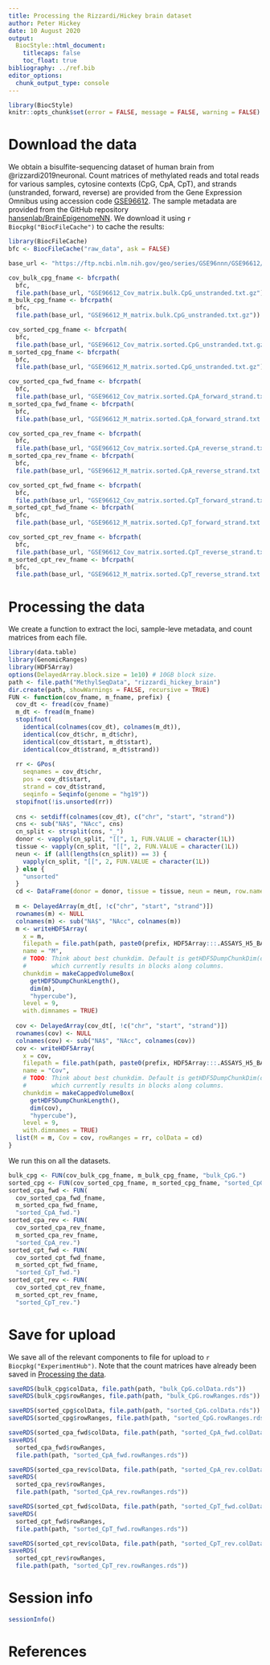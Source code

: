 ```yaml
---
title: Processing the Rizzardi/Hickey brain dataset
author: Peter Hickey
date: 10 August 2020
output:
  BiocStyle::html_document:
    titlecaps: false
    toc_float: true
bibliography: ../ref.bib
editor_options: 
  chunk_output_type: console
---
```


```r
library(BiocStyle)
knitr::opts_chunk$set(error = FALSE, message = FALSE, warning = FALSE)
```

# Download the data

We obtain a bisulfite-sequencing dataset of human brain from @rizzardi2019neuronal.
Count matrices of methylated reads and total reads for various samples, cytosine contexts (CpG, CpA, CpT), and strands (unstranded, forward, reverse) are provided from the Gene Expression Omnibus using accession code [GSE96612](https://www.ncbi.nlm.nih.gov/geo/query/acc.cgi?acc=GSE96612).
The sample metadata are provided from the GitHub repository  
[hansenlab/BrainEpigenomeNN](https://github.com/hansenlab/BrainEpigenomeNN).
We download it using `r Biocpkg("BiocFileCache")` to cache the results:

```r
library(BiocFileCache)
bfc <- BiocFileCache("raw_data", ask = FALSE)

base_url <- "https://ftp.ncbi.nlm.nih.gov/geo/series/GSE96nnn/GSE96612/suppl"

cov_bulk_cpg_fname <- bfcrpath(
  bfc,
  file.path(base_url, "GSE96612_Cov_matrix.bulk.CpG_unstranded.txt.gz"))
m_bulk_cpg_fname <- bfcrpath(
  bfc,
  file.path(base_url, "GSE96612_M_matrix.bulk.CpG_unstranded.txt.gz"))

cov_sorted_cpg_fname <- bfcrpath(
  bfc,
  file.path(base_url, "GSE96612_Cov_matrix.sorted.CpG_unstranded.txt.gz"))
m_sorted_cpg_fname <- bfcrpath(
  bfc,
  file.path(base_url, "GSE96612_M_matrix.sorted.CpG_unstranded.txt.gz"))

cov_sorted_cpa_fwd_fname <- bfcrpath(
  bfc,
  file.path(base_url, "GSE96612_Cov_matrix.sorted.CpA_forward_strand.txt.gz"))
m_sorted_cpa_fwd_fname <- bfcrpath(
  bfc,
  file.path(base_url, "GSE96612_M_matrix.sorted.CpA_forward_strand.txt.gz"))

cov_sorted_cpa_rev_fname <- bfcrpath(
  bfc,
  file.path(base_url, "GSE96612_Cov_matrix.sorted.CpA_reverse_strand.txt.gz"))
m_sorted_cpa_rev_fname <- bfcrpath(
  bfc,
  file.path(base_url, "GSE96612_M_matrix.sorted.CpA_reverse_strand.txt.gz"))

cov_sorted_cpt_fwd_fname <- bfcrpath(
  bfc,
  file.path(base_url, "GSE96612_Cov_matrix.sorted.CpT_forward_strand.txt.gz"))
m_sorted_cpt_fwd_fname <- bfcrpath(
  bfc,
  file.path(base_url, "GSE96612_M_matrix.sorted.CpT_forward_strand.txt.gz"))

cov_sorted_cpt_rev_fname <- bfcrpath(
  bfc,
  file.path(base_url, "GSE96612_Cov_matrix.sorted.CpT_reverse_strand.txt.gz"))
m_sorted_cpt_rev_fname <- bfcrpath(
  bfc,
  file.path(base_url, "GSE96612_M_matrix.sorted.CpT_reverse_strand.txt.gz"))
```

# Processing the data

We create a function to extract the loci, sample-leve metadata, and count 
matrices from each file.

```r
library(data.table)
library(GenomicRanges)
library(HDF5Array)
options(DelayedArray.block.size = 1e10) # 10GB block size.
path <- file.path("MethylSeqData", "rizzardi_hickey_brain")
dir.create(path, showWarnings = FALSE, recursive = TRUE)
FUN <- function(cov_fname, m_fname, prefix) {
  cov_dt <- fread(cov_fname)
  m_dt <- fread(m_fname)
  stopifnot(
    identical(colnames(cov_dt), colnames(m_dt)),
    identical(cov_dt$chr, m_dt$chr),
    identical(cov_dt$start, m_dt$start),
    identical(cov_dt$strand, m_dt$strand))
  
  rr <- GPos(
    seqnames = cov_dt$chr, 
    pos = cov_dt$start, 
    strand = cov_dt$strand, 
    seqinfo = Seqinfo(genome = "hg19"))
  stopifnot(!is.unsorted(rr))
  
  cns <- setdiff(colnames(cov_dt), c("chr", "start", "strand"))
  cns <- sub("NA$", "NAcc", cns)
  cn_split <- strsplit(cns, "_")
  donor <- vapply(cn_split, "[[", 1, FUN.VALUE = character(1L))
  tissue <- vapply(cn_split, "[[", 2, FUN.VALUE = character(1L))
  neun <- if (all(lengths(cn_split)) == 3) {
    vapply(cn_split, "[[", 2, FUN.VALUE = character(1L))
  } else {
    "unsorted"
  }
  cd <- DataFrame(donor = donor, tissue = tissue, neun = neun, row.names = cns)
  
  m <- DelayedArray(m_dt[, !c("chr", "start", "strand")])
  rownames(m) <- NULL
  colnames(m) <- sub("NA$", "NAcc", colnames(m))
  m <- writeHDF5Array(
    x = m,
    filepath = file.path(path, paste0(prefix, HDF5Array:::.ASSAYS_H5_BASENAME)),
    name = "M",
    # TODO: Think about best chunkdim. Default is getHDF5DumpChunkDim(dim(x)),
    #       which currently results in blocks along columns.
    chunkdim = makeCappedVolumeBox(
      getHDF5DumpChunkLength(),
      dim(m),
      "hypercube"),
    level = 9,
    with.dimnames = TRUE)
  
  cov <- DelayedArray(cov_dt[, !c("chr", "start", "strand")])
  rownames(cov) <- NULL
  colnames(cov) <- sub("NA$", "NAcc", colnames(cov))
  cov <- writeHDF5Array(
    x = cov,
    filepath = file.path(path, paste0(prefix, HDF5Array:::.ASSAYS_H5_BASENAME)),
    name = "Cov",
    # TODO: Think about best chunkdim. Default is getHDF5DumpChunkDim(dim(x)),
    #       which currently results in blocks along columns.
    chunkdim = makeCappedVolumeBox(
      getHDF5DumpChunkLength(),
      dim(cov),
      "hypercube"),
    level = 9,
    with.dimnames = TRUE)
  list(M = m, Cov = cov, rowRanges = rr, colData = cd)
}
```

We run this on all the datasets.

```r
bulk_cpg <- FUN(cov_bulk_cpg_fname, m_bulk_cpg_fname, "bulk_CpG.")
sorted_cpg <- FUN(cov_sorted_cpg_fname, m_sorted_cpg_fname, "sorted_CpG.")
sorted_cpa_fwd <- FUN(
  cov_sorted_cpa_fwd_fname, 
  m_sorted_cpa_fwd_fname,
  "sorted_CpA_fwd.")
sorted_cpa_rev <- FUN(
  cov_sorted_cpa_rev_fname, 
  m_sorted_cpa_rev_fname,
  "sorted_CpA_rev.")
sorted_cpt_fwd <- FUN(
  cov_sorted_cpt_fwd_fname, 
  m_sorted_cpt_fwd_fname,
  "sorted_CpT_fwd.")
sorted_cpt_rev <- FUN(
  cov_sorted_cpt_rev_fname, 
  m_sorted_cpt_rev_fname,
  "sorted_CpT_rev.")
```

# Save for upload

We save all of the relevant components to file for upload to `r Biocpkg("ExperimentHub")`.
Note that the count matrices have already been saved in [Processing the data].

```r
saveRDS(bulk_cpg$colData, file.path(path, "bulk_CpG.colData.rds"))
saveRDS(bulk_cpg$rowRanges, file.path(path, "bulk_CpG.rowRanges.rds"))

saveRDS(sorted_cpg$colData, file.path(path, "sorted_CpG.colData.rds"))
saveRDS(sorted_cpg$rowRanges, file.path(path, "sorted_CpG.rowRanges.rds"))

saveRDS(sorted_cpa_fwd$colData, file.path(path, "sorted_CpA_fwd.colData.rds"))
saveRDS(
  sorted_cpa_fwd$rowRanges, 
  file.path(path, "sorted_CpA_fwd.rowRanges.rds"))

saveRDS(sorted_cpa_rev$colData, file.path(path, "sorted_CpA_rev.colData.rds"))
saveRDS(
  sorted_cpa_rev$rowRanges,
  file.path(path, "sorted_CpA_rev.rowRanges.rds"))

saveRDS(sorted_cpt_fwd$colData, file.path(path, "sorted_CpT_fwd.colData.rds"))
saveRDS(
  sorted_cpt_fwd$rowRanges, 
  file.path(path, "sorted_CpT_fwd.rowRanges.rds"))

saveRDS(sorted_cpt_rev$colData, file.path(path, "sorted_CpT_rev.colData.rds"))
saveRDS(
  sorted_cpt_rev$rowRanges,
  file.path(path, "sorted_CpT_rev.rowRanges.rds"))
```

# Session info

```r
sessionInfo()
```

# References
